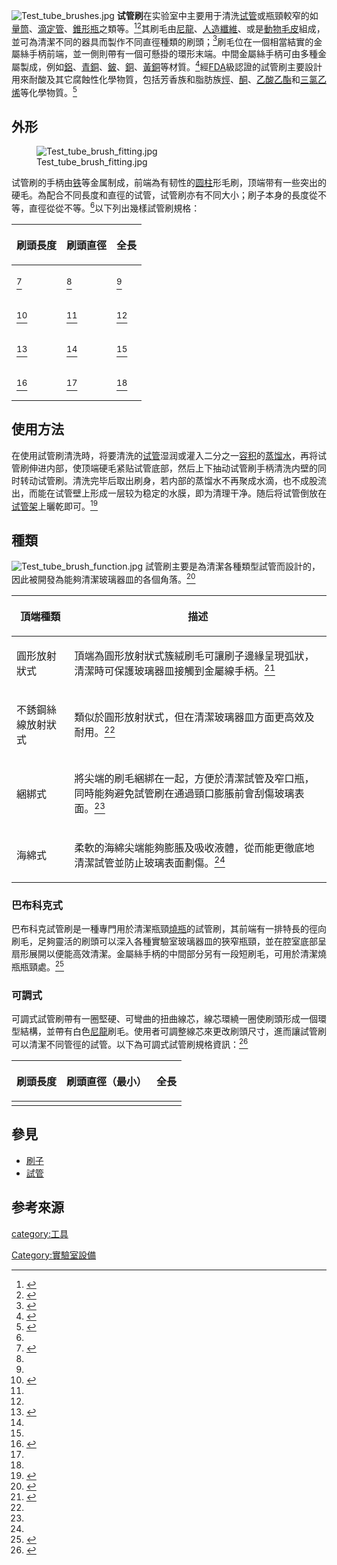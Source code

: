 {{noteTA
|G1=單位
}}
[[File:Test_tube_brushes.jpg|thumb]]
'''试管刷'''在实验室中主要用于清洗[[试管|试管]]或瓶頸較窄的如[[量筒|量筒]]、[[滴定管|滴定管]]、[[錐形瓶|錐形瓶]]之類{{le|實驗室玻璃器皿|Laboratory glassware|玻璃器皿}}等。<ref>{{cite web| language = en |title=Fan Tip Tube Brushes|url=http://www.thomassci.com/Laboratory-Supplies/Brushes/_/C03B93F4-117B-4F00-8938-8B696296E508?q=*|website=Thomas Scientific|publisher=Thomas Scientific|access-date=2016-02-04}}</ref><ref>{{cite web| language = en |title=Know Your Lab Equipments |url=http://www.srsvidyamahapitha.org/images/uploads/Laboratory%20Equipments.pdf |publisher=Sri Ramkrishna Sarada Vidya Mahapitha |access-date=2021-07-26| archive-date = 2021-07-26 | archive-url = https://archive.ph/YQdpW | dead-url = no}}</ref>其刷毛由[[尼龍|尼龍]]、[[人造纖維|人造纖維]]、或是[[毛皮|動物毛皮]]組成，並可為清潔不同的器具而製作不同直徑種類的刷頭；<ref>{{cite web| language = en |title=Test Tube Brush |url=https://www.labappara.com/product/test-tube-brush/?wpp_export=print |publisher=Labappara scientific instrument |access-date=2021-07-26| archive-date = 2021-07-26 | archive-url = https://archive.ph/ERoV2 | dead-url = no}}</ref>刷毛位在一個相當結實的金屬絲手柄前端，並一側則帶有一個可懸掛的環形末端。中間金屬絲手柄可由多種金屬製成，例如[[鋁|鋁]]、[[青銅|青銅]]、[[鈹|鈹]]、[[銅|銅]]、[[黃銅|黃銅]]等材質。<ref name=racexports>{{cite web| language = en |last1=Aggarwal|first1=Chaitanya|title=Chemistry Lab Instruments|url=http://www.scientific-laboratory-instruments.com/chemistry-lab-instruments.html#test-tube-brush|website=Rac Exports|publisher=IndiaMART IndiaMESH Limited|access-date=2016-02-04| archive-date = 2020-11-30 | archive-url = https://web.archive.org/web/20201130022344/https://www.scientific-laboratory-instruments.com/chemistry-lab-instruments.html | dead-url = yes}}</ref>經[[美國食品藥物管理局|FDA]]級認證的試管刷主要設計用來耐酸及其它腐蝕性化學物質，包括芳香族和脂肪族[[烴|烴]]、[[酮|酮]]、[[乙酸乙酯|乙酸乙酯]]和[[三氯乙烯|三氯乙烯]]等化學物質。<ref>{{cite web| language = en |title=Laboratory brushes |url=https://www.sigmaaldrich.com/TW/en/product/ALDRICH/Z281328 |publisher=Sigma Aldrich |access-date=2021-07-26| archive-date = 2021-07-26 | archive-url = https://archive.ph/wbCi2 | dead-url = no}}</ref>

==外形==
[[File:Test_tube_brush_fitting.jpg|thumb]]

试管刷的手柄由[[铁|铁]]等金属制成，前端為有韧性的[[圆柱|圆柱]]形毛刷，顶端带有一些突出的硬毛。為配合不同長度和直徑的试管，试管刷亦有不同大小；刷子本身的長度從{{convert|10|-|2000|mm}}不等，直徑從從{{convert|3|-|200|mm}}不等。<ref name=racexports/>以下列出幾樣試管刷規格：
{| class="wikitable" 
|-
!刷頭長度!!刷頭直徑!!全長
|-
| {{convert|75|mm|in}}<ref name = "75mm">{{cite web| language = en |title=Brush, Test Tube |url=https://www.japson.com/products/general-lab-products/brushes/brush-test-tube.html |publisher=Japson |access-date=2021-07-27| archive-date = 2021-07-27 | archive-url = https://archive.ph/RK9Hg | dead-url = no}}</ref> || {{convert|12|mm|in|1}}<ref name = "75mm"/> || {{convert|150|mm|in|0}}<ref name = "75mm"/>
|-
| {{convert|90|mm|in|1}}<ref name = "90mm">{{cite web| language = en |title=EISCO - Nylon Test Tube Brush, 230 mm Total Length, 90 mm Brush Length, 20 mm Brush Diameter, Pack of 10 |url=https://www.amazon.in/Eisco-CH0204G-Nylon-Length-Diameter/dp/B071QWVFQL |website=Amazon |publisher=EISCO |access-date=2021-07-26| archive-date = 2021-07-26 | archive-url = https://archive.ph/HKy7D | dead-url = no}}</ref> || {{convert|20|mm|in|1}}<ref name = "90mm"/> || {{convert|230|mm|in|0}}<ref name = "90mm"/>
|-
| {{convert|100|mm|in|0}}<ref name = "100mm">{{cite web| language = en |title=Natural Bristle Test Tube Brush: 35 Mm D X 75 Mm L X 240 Mm Tl, Pack Of 12 |url=https://www.amazon.in/Natural-Bristle-Test-Tube-Brush/dp/B00SLHO3U2 |website=Amazon |publisher=Natural Bristle |access-date=2021-07-27| archive-date = 2021-07-27 | archive-url = https://archive.ph/iNo7R | dead-url = no}}</ref> || {{convert|35|mm|in|0|frac=8}}<ref name = "100mm"/> || {{convert|275|mm|in|0}}<ref name = "100mm"/>
|-
| {{convert|140|mm|in|1}}<ref name = "140mm">{{cite web| language = en |title=Technos Bottle/Flask Brush, 140mm bristle length, 40mm bristle diameter, overall length, 300mm |url=https://adelab.com.au/brushes-bottletube/technos-bottle-flask-brush-140mm-bristle-length-40mm-bristle-diameter-overall-length-300mm |publisher=AdeLab |access-date=2021-07-27| archive-date = 2021-04-26 | archive-url = https://web.archive.org/web/20210406104537/https://adelab.com.au/brushes-bottletube/technos-bottle-flask-brush-140mm-bristle-length-40mm-bristle-diameter-overall-length-300mm | dead-url = no}}</ref> || {{convert|40|mm|in|0|frac=8}}<ref name = "140mm"/> || {{convert|300|mm|in|0}}<ref name = "140mm"/>
|}

==使用方法==
在使用試管刷清洗時，将要清洗的[[试管|试管]]湿润或灌入二分之一[[容积|容积]]的[[蒸馏水|蒸馏水]]，再将试管刷伸进内部，使顶端硬毛紧贴试管底部，然后上下抽动试管刷手柄清洗内壁的同时转动试管刷。清洗完毕后取出刷身，若内部的蒸馏水不再聚成水滴，也不成股流出，而能在试管壁上形成一层较为稳定的水膜，即为清理干净。随后将试管倒放在[[试管架|试管架]]上曬乾即可。<ref>{{cite web | language = zh-tw |title=管刷 |url=http://chfaauto.com/index.php?id=1409 |website=錡鋒 |access-date=2021-07-26| archive-date = 2019-03-04 | archive-url = https://web.archive.org/web/20190304052425/http://www.chfaauto.com/index.php?id=1409 | dead-url = no}}</ref>

==種類==
[[File:Test_tube_brush_function.jpg|thumb]]
試管刷主要是為清潔各種類型試管而設計的，因此被開發為能夠清潔玻璃器皿的各個角落。<ref name=coleparmer>{{cite web| language = en |title=Nylon Sponge Tube Brush, 10" Handle, 3"L x 1.5" Dia Brush; 12/Pk|url=http://www.coleparmer.com/Product/Nylon_Sponge_Tube_Brush_10_Handle_3_L_x_1_5_Dia_Brush_12_Pk/EW-84551-61|website=Cole-Parmer® Fluid-handling and Analysis|publisher=Chemoscience (Thailand) Co., Ltd.|access-date=2016-02-04| archive-date = 2021-03-06 | archive-url = https://web.archive.org/web/20210306234147/https://www.coleparmer.com/i/mn/8455161 | dead-url = no}}</ref>

{| class="wikitable"
|-
!頂端種類!!描述
|-
| 圓形放射狀式 || 頂端為圓形放射狀式簇絨刷毛可讓刷子邊緣呈現弧狀，清潔時可保護玻璃器皿接觸到金屬線手柄。<ref name=radialbrush>{{cite web| language = en |title=Test Tube Brushes, Radial Tip|url=https://us.vwr.com/store/catalog/product.jsp?product_id=4533707|website=VWR® We Enable Science|publisher=VWR|access-date=2016-02-04| archive-date = 2021-07-23 | archive-url = https://web.archive.org/web/20210723201222/https://us.vwr.com/store/catalog/product.jsp?product_id=4533707 | dead-url = no}}</ref>
|-
| 不銹鋼絲線放射狀式  || 類似於圓形放射狀式，但在清潔玻璃器皿方面更高效及耐用。<ref name=coleparmer/>
|-
| 綑綁式 || 將尖端的刷毛綑綁在一起，方便於清潔試管及窄口瓶，同時能夠避免試管刷在通過頸口膨脹前會刮傷玻璃表面。<ref name=coleparmer/>
|-
| 海綿式 || 柔軟的海綿尖端能夠膨脹及吸收液體，從而能更徹底地清潔試管並防止玻璃表面劃傷。<ref name=coleparmer/>
|}

=== 巴布科克式 ===
巴布科克試管刷是一種專門用於清潔瓶頸[[燒瓶|燒瓶]]的試管刷，其前端有一排特長的徑向刷毛，足夠靈活的刷頭可以深入各種實驗室玻璃器皿的狹窄瓶頸，並在腔室底部呈扇形展開以便能高效清潔。金屬絲手柄的中間部分另有一段短刷毛，可用於清潔燒瓶瓶頸處。<ref>{{Cite web| language = en |url = https://us.vwr.com/store/catalog/product.jsp?product_id=4539782|title = Babcock Cream Test Bottle Brush|access-date = 2016-02-04 |website = VWR® We Enable Science|publisher = VWR| archive-date = 2021-07-23 | archive-url = https://web.archive.org/web/20210723170028/https://us.vwr.com/store/catalog/product.jsp?product_id=4539782 | dead-url = no}}</ref>

=== 可調式 ===
可調式試管刷帶有一圈堅硬、可彎曲的扭曲線芯，線芯環繞一圈使刷頭形成一個環型結構，並帶有白色[[尼龍|尼龍]]刷毛。使用者可調整線芯來更改刷頭尺寸，進而讓試管刷可以清潔不同管徑的試管。以下為可調式試管刷規格資訊：<ref name=":0">{{Cite web| language = en |url = http://www.laboratorysales.net/adjustable-test-tube-brush.aspx|title = Adjustable Test Tube Brush|date = 2009|access-date = 2016-02-04|website = Laboratory Sales & Service LLC|publisher = Laboratory Sales and Service LLC | archive-date = 2021-07-26 | archive-url = https://archive.ph/ox88S | dead-url = no}}</ref>
{| class="wikitable"
!刷頭長度
!刷頭直徑（最小）
!全長
|-
|{{convert|7|in|mm}}
|{{convert|1|in|mm}}
|{{convert|9|in|mm}}
|}

== 參見 ==
* [[刷子|刷子]]
* [[試管|試管]]

== 参考來源 ==
{{Reflist|2}}

{{實驗室設備}}

[[category:工具|category:工具]]
[[Category:實驗室設備|Category:實驗室設備]]